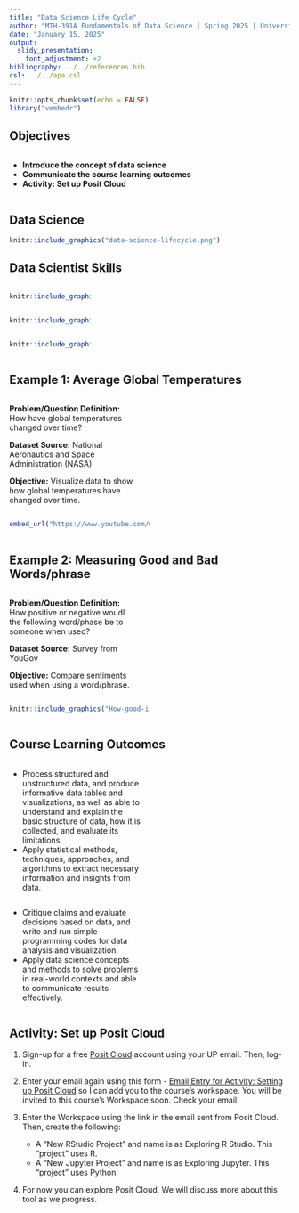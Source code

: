 ---
title: "Data Science Life Cycle"
author: "MTH-391A Fundamentals of Data Science | Spring 2025 | University of Portland"
date: "January 15, 2025"
output:
  slidy_presentation:
    font_adjustment: +2
bibliography: ../../references.bib
csl: ../../apa.csl
---

```{r setup, include=FALSE}
knitr::opts_chunk$set(echo = FALSE)
library("vembedr")
```

## Objectives

:::: {.column width=15%}
::::

:::: {.column width=70%}
- **Introduce the concept of data science**
- **Communicate the course learning outcomes**
- **Activity: Set up Posit Cloud**
::::

:::: {.column width=15%}
::::

## Data Science

```{r data-science-life-cycle, echo=FALSE, fig.cap="The Data Science Life Cycle", fig.align='center', out.width = '50%'}
knitr::include_graphics("data-science-lifecycle.png")
```

## Data Scientist Skills

:::: {.column width=1%}
::::

:::: {.column width=29%}
```{r ds-skills-1, echo=FALSE, fig.cap="The Artist", fig.align='center', out.width = '100%'}
knitr::include_graphics("the-artist.png")
```
::::

:::: {.column width=29%}
```{r ds-skills-2, echo=FALSE, fig.cap="The Story Teller", fig.align='center', out.width = '100%'}
knitr::include_graphics("the-story-teller.png")
```
::::

:::: {.column width=29%}
```{r ds-skills-3, echo=FALSE, fig.cap="The Wizard", fig.align='center', out.width = '100%'}
knitr::include_graphics("the-wizard.png")
```
::::

:::: {.column width=1%}
::::

## Example 1: Average Global Temperatures

:::: {.column width=1%}
::::

:::: {.column width=45%}
**Problem/Question Definition:** How have global temperatures changed over time?

**Dataset Source:** National Aeronautics and Space Administration (NASA)
  
**Objective:** Visualize data to show how global temperatures have changed over time.
::::

:::: {.column width=50%}
```{r climate-spiral-video, echo=FALSE}
embed_url("https://www.youtube.com/watch?v=LFGbWGMsuVY")
```
::::

:::: {.column width=1%}
::::

## Example 2: Measuring Good and Bad Words/phrase

:::: {.column width=1%}
::::

:::: {.column width=45%}
**Problem/Question Definition:** How positive or negative woudl the following word/phase be to someone when used?

**Dataset Source:** Survey from YouGov
  
**Objective:** Compare sentiments used when using a word/phrase.
::::

:::: {.column width=50%}
```{r good-and-bad-words, echo=FALSE, fig.cap="", fig.align='center', out.width = '95%'}
knitr::include_graphics("How-good-is-good-768x834.jpg")
```
::::

:::: {.column width=1%}
::::

## Course Learning Outcomes

:::: {.column width=1%}
::::

:::: {.column width=48%}
* Process structured and unstructured data, and produce informative data tables and visualizations, as well as able to understand and explain the basic structure of data, how it is collected, and evaluate its limitations.
* Apply statistical methods, techniques, approaches, and algorithms to extract necessary information and insights from data.
::::

:::: {.column width=48%}
* Critique claims and evaluate decisions based on data, and write and run simple programming codes for data analysis and visualization.
* Apply data science concepts and methods to solve problems in real-world contexts and able to communicate results effectively.
::::

:::: {.column width=1%}
::::

## Activity: Set up Posit Cloud

1. Sign-up for a free [Posit Cloud](https://login.posit.cloud/){target="_blank"} account using your UP email. Then, log-in.

2. Enter your email again using this form - [Email Entry for Activity: Setting up Posit Cloud](https://forms.office.com/r/8Rm8Ni7aDG?origin=lprLink){target="_blank"} so I can add you to the course's workspace. You will be invited to this course's Workspace soon. Check your email.

3. Enter the Workspace using the link in the email sent from Posit Cloud. Then, create the following:
    - A "New RStudio Project" and name is as Exploring R Studio. This "project" uses R.
    - A "New Jupyter Project" and name is as Exploring Jupyter. This "project" uses Python.

4. For now you can explore Posit Cloud. We will discuss more about this tool as we progress.
